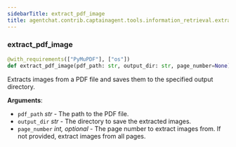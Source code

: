 ```yaml
---
sidebarTitle: extract_pdf_image
title: agentchat.contrib.captainagent.tools.information_retrieval.extract_pdf_image
---
```


### extract\_pdf\_image

```python
@with_requirements(["PyMuPDF"], ["os"])
def extract_pdf_image(pdf_path: str, output_dir: str, page_number=None)
```

Extracts images from a PDF file and saves them to the specified output directory.

**Arguments**:

- `pdf_path` _str_ - The path to the PDF file.
- `output_dir` _str_ - The directory to save the extracted images.
- `page_number` _int, optional_ - The page number to extract images from. If not provided, extract images from all pages.


